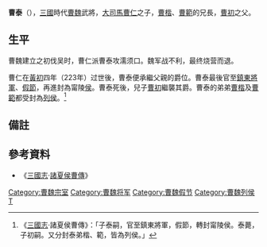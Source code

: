 '''曹泰'''（{{bd|？||？|catIdx=C}}），[[三國|三國]]時代[[曹魏|曹魏]]武將，[[大司馬|大司馬]][[曹仁|曹仁]]之子，[[曹楷_(曹仁子)|曹楷]]、[[曹範_(曹仁子)|曹範]]的兄長，[[曹初|曹初]]之父。

==生平==
曹魏建立之初伐吴时，曹仁派曹泰攻濡须口。魏军战不利，最终烧营而退。

曹仁在[[黃初|黃初]]四年（223年）过世後，曹泰便承繼父親的爵位。曹泰最後官至[[鎮東將軍|鎮東將軍]]、[[假節|假節]]，再進封為甯陵[[列侯|侯]]。曹泰死後，兒子[[曹初|曹初]]繼襲其爵。曹泰的弟弟[[曹楷_(曹仁子)|曹楷]]及[[曹範_(曹仁子)|曹範]]都受封為[[列侯|列侯]]。<ref>《[[三國志|三國志]]·諸夏侯曹傳》：「子泰嗣，官至鎮東將軍，假節，轉封甯陵侯。泰薨，子初嗣。又分封泰弟楷、範，皆為列侯。」</ref>

==備註==
{{reflist}}

==參考資料==
*《[[三國志|三國志]]·[[:s:三國志/卷09|諸夏侯曹傳]]》

[[Category:曹魏宗室|Category:曹魏宗室]]
[[Category:曹魏将军|Category:曹魏将军]]
[[Category:曹魏假节|Category:曹魏假节]]
[[Category:曹魏列侯|Category:曹魏列侯]]
[[Category:曹姓|T]]